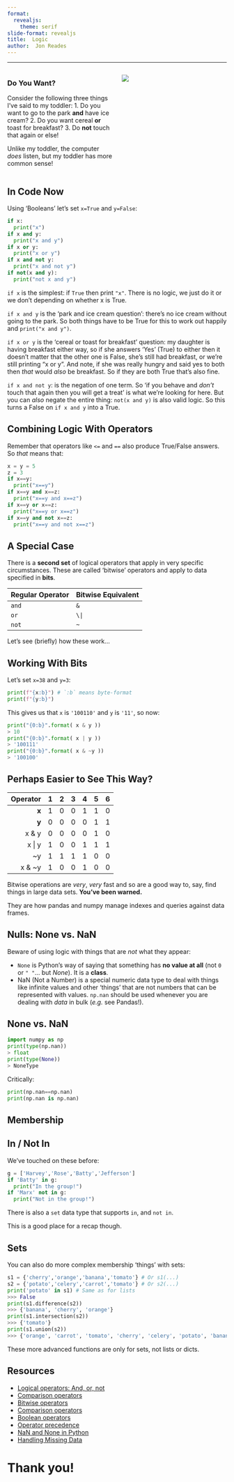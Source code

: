 ```yaml
---
format:
  revealjs:
    theme: serif
slide-format: revealjs
title:  Logic
author:  Jon Reades
---
```



---

:::: {.columns}
::: {.column width="50%"}
### Do You Want?

Consider the following three things I've said to my toddler:
1. Do you want to go to the park **and** have ice cream?
2. Do you want cereal **or** toast for breakfast?
3. Do **not** touch that again or else!

Unlike my toddler, the computer *does* listen, but my toddler has more common sense!
:::
::: {.column width="50%"}
![](img/Toddler.png)

:::
::::

## In Code Now {.smaller}

Using 'Booleans' let's set `x=True` and `y=False`:
```python
if x:
  print("x")
if x and y:
  print("x and y")
if x or y:
  print("x or y")
if x and not y:
  print("x and not y")
if not(x and y):
  print("not x and y")
```



::: {.notes}

`if x` is the simplest: if `True` then print `"x"`. There is no logic, we just do it or we don't depending on whether x is True.

`if x and y` is the 'park and ice cream question': there's no ice cream without going to the park. So both things have to be True for this to work out happily and `print("x and y")`.

`if x or y` is the 'cereal or toast for breakfast' question: my daughter is having breakfast either way, so if she answers 'Yes' (True) to either then it doesn't matter that the other one is False, she's still had breakfast, or we're still printing "x or y". And note, if she was really hungry and said yes to both then _that_ would _also_ be breakfast. So if they are both True that's also fine.

`if x and not y`: is the negation of one term. So 'if you behave and *don't* touch that again then you will get a treat' is what we're looking for here. But you can *also* negate the entire thing: `not(x and y)` is also valid logic. So this turns a False on `if x and y` into a True.

:::

## Combining Logic With Operators {.smaller}

Remember that operators like `<=` and `==` also produce True/False answers. So *that* means that:
```python
x = y = 5
z = 3
if x==y:
  print("x==y")
if x==y and x==z:
  print("x==y and x==z")
if x==y or x==z:
  print("x==y or x==z")
if x==y and not x==z:
  print("x==y and not x==z")
```


## A Special Case {.smaller}

There is a **second set** of logical operators that apply in very specific circumstances. These are called 'bitwise' operators and apply to data specified in **bits**.

| Regular Operator | Bitwise Equivalent |
| :--------------- | :----------------- |
| `and` | `&` |
| `or`  | `\|` |
| `not` | `~` |

Let's see (briefly) how these work...


## Working With Bits {.smaller}
Let's set `x=38` and `y=3`:
```python
print(f"{x:b}") # `:b` means byte-format
print(f"{y:b}")
```
This gives us that `x` is `'100110'` and `y` is `'11'`, so now:
```python
print("{0:b}".format( x & y ))
> 10
print("{0:b}".format( x | y ))
> '100111'
print("{0:b}".format( x & ~y ))
> '100100'
```


## Perhaps Easier to See This Way? {.smaller}

| Operator | 1 | 2 | 3 | 4 | 5 | 6 |
| --: | :-: | :-: | :-: | :-: | :-: | :-: |
| **x** | 1 | 0 | 0 | 1 | 1 | 0 |
| **y** | 0 | 0 | 0 | 0 | 1 | 1 |
| x & y | 0 | 0 | 0 | 0 | 1 | 0 |
| x \| y | 1 | 0 | 0 | 1 | 1 | 1 |
| ~y | 1 | 1 | 1 | 1 | 0 | 0 |
| x & ~y | 1 | 0 | 0 | 1 | 0 | 0 |

Bitwise operations are *very*, *very* fast and so are a good way to, say, find things in large data sets. **You've been warned.**



::: {.notes}

They are how pandas and numpy manage indexes and queries against data frames.

:::

## Nulls: None vs. NaN

Beware of using logic with things that are _not_ what they appear: 

- `None` is Python's way of saying that something has **no value at all** (not `0` or `" "`... but _None_). It is a **class**.
- NaN (Not a Number) is a special numeric data type to deal with things like infinite values and other 'things' that are not numbers that can be represented with values. `np.nan` should be used whenever you are dealing with _data_ in bulk (_e.g._ see Pandas!).


## None vs. NaN {.smaller}

```python
import numpy as np
print(type(np.nan))
> float
print(type(None))
> NoneType
```

Critically:

```python
print(np.nan==np.nan)
print(np.nan is np.nan)
```


## Membership


## In / Not In {.smaller}

We've touched on these before:
```python
g = ['Harvey','Rose','Batty','Jefferson']
if 'Batty' in g:
  print("In the group!")
if 'Marx' not in g:
  print("Not in the group!")
```
There is also a `set` data type that supports `in`, and `not in`.



::: {.notes}

This is a good place for a recap though.

:::

## Sets {.smaller}


You can also do more complex membership 'things' with sets:

```python
s1 = {'cherry','orange','banana','tomato'} # Or s1(...)
s2 = {'potato','celery','carrot','tomato'} # Or s2(...)
print('potato' in s1) # Same as for lists
>>> False
print(s1.difference(s2))
>>> {'banana', 'cherry', 'orange'}
print(s1.intersection(s2))
>>> {'tomato'}
print(s1.union(s2))
>>> {'orange', 'carrot', 'tomato', 'cherry', 'celery', 'potato', 'banana'}
```



::: {.notes}

These more advanced functions are only for sets, not lists or dicts.

:::

## Resources {.smaller}


- [Logical operators: And, or, not](https://www.linkedin.com/learning/learning-the-python-3-standard-library/logical-operators-and-or-not)
- [Comparison operators](https://www.linkedin.com/learning/learning-the-python-3-standard-library/comparison-operators)
- [Bitwise operators](https://www.linkedin.com/learning/python-essential-training-2/bitwise-operators)
- [Comparison operators](https://www.linkedin.com/learning/python-essential-training-2/comparison-operators)
- [Boolean operators](https://www.linkedin.com/learning/python-essential-training-2/boolean-operators)
- [Operator precedence](https://www.linkedin.com/learning/python-essential-training-2/operator-precedence)
- [NaN and None in Python](https://medium.com/analytics-vidhya/dealing-with-missing-values-nan-and-none-in-python-6fc9b8fb4f31)
- [Handling Missing Data](https://jakevdp.github.io/PythonDataScienceHandbook/03.04-missing-values.html)


# Thank you!